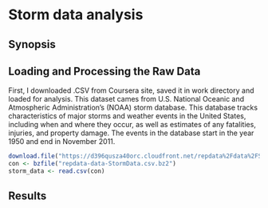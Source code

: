 Storm data analysis
========================================================

## Synopsis

## Loading and Processing the Raw Data

First, I downloaded .CSV from Coursera site, saved it in work directory and loaded for analysis. This dataset cames from U.S. National Oceanic and Atmospheric Administration's (NOAA) storm database. This database tracks characteristics of major storms and weather events in the United States, including when and where they occur, as well as estimates of any fatalities, injuries, and property damage. The events in the database start in the year 1950 and end in November 2011.

```{r download_data, cache=TRUE}
download.file("https://d396qusza40orc.cloudfront.net/repdata%2Fdata%2FStormData.csv.bz2", "repdata-data-StormData.csv.bz2")
con <- bzfile("repdata-data-StormData.csv.bz2")
storm_data <- read.csv(con)
```

## Results